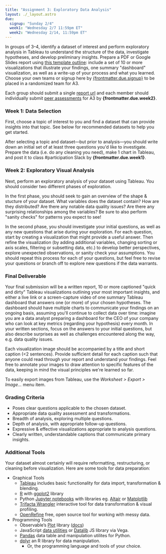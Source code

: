 ```yaml
---
title: "Assignment 3: Exploratory Data Analysis"
layout: ./_layout.astro
due:
  signup: "Sunday 2/4"
  week1: "Wednesday 2/7 11:59pm ET"
  week2: "Wednesday 2/14, 11:59pm ET"
---
```


In groups of 3–4, identify a dataset of interest and perform exploratory analysis in Tableau to understand the structure of the data, investigate hypotheses, and develop preliminary insights. Prepare a PDF or Google Slides report using [this template outline](https://gist.github.com/samizdatco/b42b6b32751d25de32cdeb5d5df556b9): include a set of 10 or more visualizations that illustrate your findings, one summary "dashboard" visualization, as well as a write-up of your process and what you learned. Choose your own teams or signup here by <a href={links.forms.eda}>{frontmatter.due.signup}</a> to be placed in a randomized team for A3.

Each group should submit a single <a href={links.forms.submit}>report url</a> and each member should individually submit <a href={links.forms.peer}>peer assessments</a> for A3 by **{frontmatter.due.week2}**.

### Week 1: Data Selection

First, choose a topic of interest to you and find a dataset that can provide insights into that topic. See below for recommended datasets to help you get started.

After selecting a topic and dataset—but prior to analysis—you should write down an initial set of at least three questions you'd like to investigate. Prepare the data (i.e. do any cleaning you need), make 1 chart in Tableau, and post it to class #participation Slack by **{frontmatter.due.week1}**.

### Week 2: Exploratory Visual Analysis

Next, perform an exploratory analysis of your dataset using Tableau. You should consider two different phases of exploration.

In the first phase, you should seek to gain an overview of the shape & stucture of your dataset. What variables does the dataset contain? How are they distributed? Are there any notable data quality issues? Are there any surprising relationships among the variables? Be sure to also perform "sanity checks" for patterns you expect to see!

In the second phase, you should investigate your initial questions, as well as any new questions that arise during your exploration. For each question, start by creating a visualization that might provide a useful answer. Then refine the visualization (by adding additional variables, changing sorting or axis scales, filtering or subsetting data, etc.) to develop better perspectives, explore unexpected observations, or sanity check your assumptions. You should repeat this process for each of your questions, but feel free to revise your questions or branch off to explore new questions if the data warrants.

### Final Deliverable

Your final submission will be a written report, 10 or more captioned "quick and dirty" Tableau visualizations outlining your most important insights, and either a live link or a screen-capture video of one summary Tableau dashboard that answers one (or more) of your chosen hypotheses. The dashboard should have multiple charts to communicate your findings on an ongoing basis, assuming you'll continue to collect data over time: imagine you are a data analyst preparing a dashboard for the CEO of your company who can look at key metrics (regarding your hypothesis) every month. In your written sections, focus on the answers to your initial questions, but also describe surprises as well as challenges encountered along the way, e.g. data quality issues.

Each visualization image should be accompanied by a title and short caption (\<2 sentences). Provide sufficient detail for each caption such that anyone could read through your report and understand your findings. Feel free to annotate your images to draw attention to specific features of the data, keeping in mind the visual principles we're learned so far.

To easily export images from Tableau, use the *Worksheet > Export > Image...* menu item.

### Grading Criteria

* Poses clear questions applicable to the chosen dataset.
* Appropriate data quality assessment and transformations.
* Breadth of analysis, exploring multiple questions.
* Depth of analysis, with appropriate follow-up questions.
* Expressive & effective visualizations appropriate to analysis questions.
* Clearly written, understandable captions that communicate primary insights.

<DataSources />

<Tableau />

### Additional Tools

Your dataset almost certainly will require reformatting, restructuring, or cleaning before visualization. Here are some tools for data preparation:

* Graphical Tools
  * [Tableau](https://www.tableau.com/academic/students) includes basic functionality for data import, transformation & blending.
  * [R](https://www.r-project.org/) with [ggplot2](http://ggplot2.org/) library
  * Python [Jupyter notebooks](http://jupyter.org/) with libraries eg. [Altair](https://altair-viz.github.io/) or [Matplotlib](http://matplotlib.org/)
  * [Trifacta Wrangler](https://www.trifacta.com/start-wrangling/) interactive tool for data transformation & visual profiling.
  * [OpenRefine](http://openrefine.org/) free, open source tool for working with messy data.
* Programming Tools
  * Observable’s [Plot](https://observablehq.com/@observablehq/plot) library ([docs](https://github.com/observablehq/plot#readme))
  * JavaScript [data utilities](https://bocoup.com/work/learn-js-data) or [Datalib](https://github.com/vega/datalib) JS library via Vega.
  * [Pandas](http://pandas.pydata.org/) data table and manipulation utilites for Python.
  * [dplyr](https://cran.r-project.org/web/packages/dplyr/vignettes/introduction.html) an R library for data manipulation.
	* Or, the programming language and tools of your choice.
